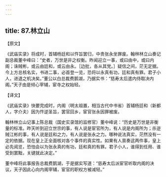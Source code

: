 ```yaml
---
---
---
```

title: 87.林立山
---



【原文】

《武庙实录》将成时，首辅杨廷和以忤旨罢归，中贵张永坐罪废。翰林林立山奏记副总裁董中峰曰：“史者，万世是非之权衡。昨闻迎立一事，或曰由中，或曰内阁；诛贼彬，或云由廷和，或云由永。［边批，各从其党。］疑信之间，茫无定据。今上方总核名实，书进二事，必首登一览，恐将以永真有功，廷和真有罪。君子小人，进退之机决矣。”董公以白总裁费鹅湖，乃据实书：“慈寿太后遣内侍取决内阁。”天子由是倾心宰辅，宦寺之权始轻。

【译文】

《武庙实录》快要完成时，内阁（明太祖置，相当古代中书省）首辅杨廷和（新都人，字介夫）因为忤逆圣旨，罢官回乡，宦官张永因罪被废。

翰林林立山记事上陈总裁（国史实录馆的监修官）董中峰说：“历史是万世是非衡量的标准。昨天听到迎立世宗的事，有人说是宦官所为，有人说是内阁所为；杀逆贼江彬的事，有人说是廷和之力，有人说是张永之力。哪种说法真实，茫然没有一定的依据。现在皇上正全面核对各个事件的真实性。如果有人禀奏这两件事，皇上必先阅览，恐怕会以为张永真的有功，廷和真的有罪。君子小人，谁得到任用、谁受到罢黜，关键就此决定。”

董中峰将此事报告总裁费鹅湖，于是据实写道：“慈寿太后派宦官听取内阁的决议，天子因此心向内阁宰辅，宦官的职权方被减轻。”